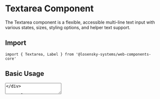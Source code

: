 
# Textarea Component

The Textarea component is a flexible, accessible multi-line text input with various states, sizes, styling options, and helper text support.

## Import

```tsx
import { Textarea, Label } from '@losensky-systems/web-components-core'
```

## Basic Usage

<div style={{ marginBottom: '2rem' }}>
  <Textarea placeholder="Enter your message..." />
</div>

```tsx
<Textarea placeholder="Enter your message..." />
```

## Sizes

<div style={{ marginBottom: '2rem' }}>
  <div style={{ marginBottom: '1rem' }}>
    <Label>Small Textarea</Label>
    <Textarea size="sm" placeholder="Small textarea" rows={3} />
  </div>
  <div style={{ marginBottom: '1rem' }}>
    <Label>Medium Textarea (default)</Label>
    <Textarea size="md" placeholder="Medium textarea" rows={4} />
  </div>
  <div style={{ marginBottom: '1rem' }}>
    <Label>Large Textarea</Label>
    <Textarea size="lg" placeholder="Large textarea" rows={5} />
  </div>
</div>

```tsx
<Textarea size="sm" placeholder="Small textarea" rows={3} />
<Textarea size="md" placeholder="Medium textarea" rows={4} />
<Textarea size="lg" placeholder="Large textarea" rows={5} />
```

## Variants

<div style={{ marginBottom: '2rem' }}>
  <div style={{ marginBottom: '1rem' }}>
    <Label>Default Textarea</Label>
    <Textarea variant="default" placeholder="Default textarea" rows={3} />
  </div>
  <div style={{ marginBottom: '1rem' }}>
    <Label>Error Textarea</Label>
    <Textarea variant="error" placeholder="Error textarea" rows={3} />
  </div>
  <div style={{ marginBottom: '1rem' }}>
    <Label>Success Textarea</Label>
    <Textarea variant="success" placeholder="Success textarea" rows={3} />
  </div>
  <div style={{ marginBottom: '1rem' }}>
    <Label>Warning Textarea</Label>
    <Textarea variant="warning" placeholder="Warning textarea" rows={3} />
  </div>
</div>

```tsx
<Textarea variant="default" placeholder="Default textarea" rows={3} />
<Textarea variant="error" placeholder="Error textarea" rows={3} />
<Textarea variant="success" placeholder="Success textarea" rows={3} />
<Textarea variant="warning" placeholder="Warning textarea" rows={3} />
```

## With Labels and Helper Text

<div style={{ marginBottom: '2rem' }}>
  <div style={{ marginBottom: '1rem' }}>
    <Label htmlFor="feedback-textarea">Feedback</Label>
    <Textarea 
      id="feedback-textarea"
      placeholder="Please share your feedback..." 
      helperText="Your feedback helps us improve"
      rows={4}
    />
  </div>
  
  <div style={{ marginBottom: '1rem' }}>
    <Label htmlFor="error-textarea">Description</Label>
    <Textarea 
      id="error-textarea"
      placeholder="Enter description"
      errorText="Description is required"
      error
      rows={3}
    />
  </div>
  
  <div style={{ marginBottom: '1rem' }}>
    <Label htmlFor="success-textarea">Bio</Label>
    <Textarea 
      id="success-textarea"
      placeholder="Tell us about yourself"
      successText="Bio updated successfully!"
      variant="success"
      rows={3}
    />
  </div>
</div>

```tsx
<Label htmlFor="feedback-textarea">Feedback</Label>
<Textarea 
  id="feedback-textarea"
  placeholder="Please share your feedback..." 
  helperText="Your feedback helps us improve"
  rows={4}
/>

<Label htmlFor="error-textarea">Description</Label>
<Textarea 
  id="error-textarea"
  placeholder="Enter description"
  errorText="Description is required"
  error
  rows={3}
/>

<Label htmlFor="success-textarea">Bio</Label>
<Textarea 
  id="success-textarea"
  placeholder="Tell us about yourself"
  successText="Bio updated successfully!"
  variant="success"
  rows={3}
/>
```

## Resize Options

Control how users can resize the textarea:

<div style={{ marginBottom: '2rem' }}>
  <div style={{ marginBottom: '1rem' }}>
    <Label>No Resize</Label>
    <Textarea resize="none" placeholder="Cannot be resized" rows={3} />
  </div>
  <div style={{ marginBottom: '1rem' }}>
    <Label>Vertical Only (default)</Label>
    <Textarea resize="vertical" placeholder="Can resize vertically" rows={3} />
  </div>
  <div style={{ marginBottom: '1rem' }}>
    <Label>Horizontal Only</Label>
    <Textarea resize="horizontal" placeholder="Can resize horizontally" rows={3} />
  </div>
  <div style={{ marginBottom: '1rem' }}>
    <Label>Both Directions</Label>
    <Textarea resize="both" placeholder="Can resize both ways" rows={3} />
  </div>
</div>

```tsx
<Textarea resize="none" placeholder="Cannot be resized" rows={3} />
<Textarea resize="vertical" placeholder="Can resize vertically" rows={3} />
<Textarea resize="horizontal" placeholder="Can resize horizontally" rows={3} />
<Textarea resize="both" placeholder="Can resize both ways" rows={3} />
```

## Loading State

<div style={{ marginBottom: '2rem' }}>
  <Textarea 
    loading 
    placeholder="Loading textarea..." 
    rows={3}
  />
</div>

```tsx
<Textarea 
  loading 
  placeholder="Loading textarea..." 
  rows={3}
/>
```

## States

<div style={{ marginBottom: '2rem' }}>
  <div style={{ marginBottom: '1rem' }}>
    <Label>Default Textarea</Label>
    <Textarea placeholder="Default textarea" rows={3} />
  </div>
  <div style={{ marginBottom: '1rem' }}>
    <Label>Disabled Textarea</Label>
    <Textarea placeholder="This textarea is disabled" disabled rows={3} />
  </div>
  <div style={{ marginBottom: '1rem' }}>
    <Label>Read-only Textarea</Label>
    <Textarea placeholder="Read-only textarea" readOnly defaultValue="This is read-only content" rows={3} />
  </div>
  <div style={{ marginBottom: '1rem' }}>
    <Label>Required Textarea</Label>
    <Textarea placeholder="Required textarea" required rows={3} />
  </div>
</div>

```tsx
<Textarea placeholder="Default textarea" rows={3} />
<Textarea placeholder="This textarea is disabled" disabled rows={3} />
<Textarea placeholder="Read-only textarea" readOnly defaultValue="This is read-only content" rows={3} />
<Textarea placeholder="Required textarea" required rows={3} />
```

## Form Integration

Textareas work well in forms with proper labels and validation:

<div style={{ marginBottom: '2rem' }}>
  <div style={{ marginBottom: '1rem' }}>
    <Label htmlFor="subject-input" required>Subject</Label>
    <input id="subject-input" type="text" placeholder="Email subject" />
  </div>
  <div>
    <Label htmlFor="message-textarea" required>Message</Label>
    <Textarea 
      id="message-textarea" 
      rows={6} 
      placeholder="Write your message here..."
      resize="vertical"
      helperText="Minimum 10 characters required"
      minLength={10}
    />
  </div>
</div>

```tsx
<Label htmlFor="subject-input" required>Subject</Label>
<input id="subject-input" type="text" placeholder="Email subject" />

<Label htmlFor="message-textarea" required>Message</Label>
<Textarea 
  id="message-textarea" 
  rows={6} 
  placeholder="Write your message here..."
  resize="vertical"
  helperText="Minimum 10 characters required"
  minLength={10}
/>
```

## Customization

You can customize textareas using Tailwind classes:

<div style={{ marginBottom: '2rem' }}>
  <Textarea 
    className="border-green-500 focus:border-green-600 focus:ring-green-500" 
    placeholder="Green themed textarea"
    rows={3}
  />
</div>

```tsx
<Textarea 
  className="border-green-500 focus:border-green-600 focus:ring-green-500" 
  placeholder="Green themed textarea"
  rows={3}
/>
```

## Props

| Prop | Type | Default | Description |
|------|------|---------|-------------|
| `size` | `'sm' \| 'md' \| 'lg'` | `'md'` | Textarea size |
| `variant` | `'default' \| 'error' \| 'success' \| 'warning'` | `'default'` | Textarea variant |
| `error` | `boolean` | `false` | Error state |
| `errorText` | `string` | - | Error message |
| `successText` | `string` | - | Success message |
| `helperText` | `string` | - | Helper text |
| `resize` | `'none' \| 'vertical' \| 'horizontal' \| 'both'` | `'vertical'` | Resize behavior |
| `loading` | `boolean` | `false` | Loading state |
| `disabled` | `boolean` | `false` | Disabled state |
| `readOnly` | `boolean` | `false` | Read-only state |
| `required` | `boolean` | `false` | Required field |
| `autoFocus` | `boolean` | `false` | Auto-focus on mount |
| `maxLength` | `number` | - | Maximum length |
| `minLength` | `number` | - | Minimum length |
| `rows` | `number` | - | Number of visible text lines |
| `cols` | `number` | - | Number of visible character widths |
| `placeholder` | `string` | - | Placeholder text |
| `value` | `string` | - | Textarea value (controlled) |
| `defaultValue` | `string` | - | Default value (uncontrolled) |
| `onChange` | `(event: React.ChangeEvent<HTMLTextAreaElement>) => void` | - | Change handler |
| `onFocus` | `(event: React.FocusEvent<HTMLTextAreaElement>) => void` | - | Focus handler |
| `onBlur` | `(event: React.FocusEvent<HTMLTextAreaElement>) => void` | - | Blur handler |
| `className` | `string` | `''` | Additional CSS classes |

